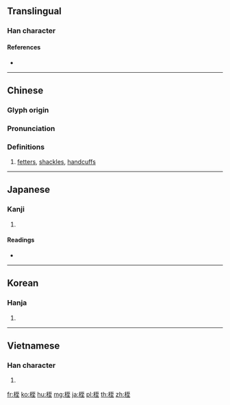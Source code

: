 ==Translingual==

===Han character===
{{Han char|rn=75|rad=木|as=06|sn=10|four=41914|canj=DMIG|ids=⿰木至}}

====References====
* {{Han ref|kx=0525.150|dkj=14768|dj=0914.100|hdz=21197.080|uh=684E|ud=26702|bh=D1E8|bd=53736}}

----

==Chinese==
{{zh-forms}}

===Glyph origin===
{{Han etym}}

===Pronunciation===
{{zh-pron
|m=zhì
|c=zat6
|mc=y
|oc=y
|ma=
|cat=n
}}

===Definitions===
{{zh-hanzi}}

# [[fetter]]s, [[shackles]], [[handcuffs]]

----

==Japanese==

===Kanji===
{{ja-kanji|grade=|rs=木06}}

# {{defn|lang=ja|sort=木06}}

====Readings====
* {{ja-readings|on=[[しつ]] (shitsu)|kun=[[あしかせ]] (ashikase)}}

----

==Korean==

===Hanja===
{{ko-hanja|hangeul=질|eumhun=|rv=jil|mr=chil|y=cil}}

# {{defn|lang=ko|sort=木06}}

----

==Vietnamese==

===Han character===
{{vi-readings|rs=木06|hanviet=chuối}}

# {{defn|lang=vi|sort=木06}}

[[fr:桎]]
[[ko:桎]]
[[hu:桎]]
[[mg:桎]]
[[ja:桎]]
[[pl:桎]]
[[th:桎]]
[[zh:桎]]